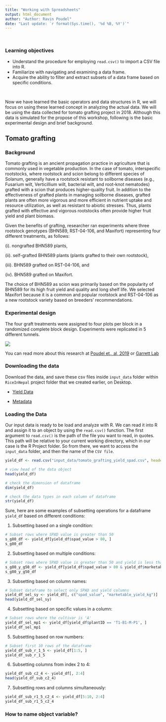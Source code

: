 ```yaml
---
title: "Working with Spreadsheets"
output: html_document
author: "Author: Ravin Poudel"
date: "Last update: `r format(Sys.time(), '%d %B, %Y')`"
---
```


<br>
<div class = "blue">
### Learning objectives
* Understand the procedure for employing `read.csv()` to import a CSV file into R. 
* Familiarize with navigating and examining a data frame. 
* Acquire the ability to filter and extract subsets of a data frame based on specific conditions.


</div>
<br>


Now we have learned the basic operators and data structures in R, we will focus on using these learned concept in analyzing the actual data. We will be using the data collected for tomato grafting project in 2018. Although this data is simulated for the propose of this workshop, following is the basic experimental design and brief background.


## Tomato grafting
### Background
Tomato grafting is an ancient propagation practice in agriculture that is commonly used in vegetable production. In the case of tomato, interspecific rootstocks, where rootstock and scion belong to different species of Solanum, generally have a rootstock resistant to soilborne diseases (e.g., Fusarium wilt, Verticillium wilt, bacterial wilt, and root-knot nematodes) grafted with a scion that produces higher-quality fruit. In addition to the effectiveness of grafted plants in managing soilborne diseases, grafted plants are often more vigorous and more efficient in nutrient uptake and resource utilization, as well as resistant to abiotic stresses. Thus, plants grafted with effective and vigorous rootstocks often provide higher fruit yield and plant biomass.

Given the benefits of grafting, researcher ran experiments where three rootstock genotypes (BHN589, RST-04-106, and Maxifort) representing four different treatments, as follows: 

  (i). nongrafted BHN589 plants, 

  (ii). self-grafted BHN589 plants (plants grafted to their own rootstock), 

  (iii). BHN589 grafted on RST-04-106, and 

  (iv). BHN589 grafted on Maxifort. 

The choice of BHN589 as scion was primarily based on the popularity of BHN589 for its high fruit yield and quality and long shelf life. We selected Maxifort because it is a common and popular rootstock and RST-04-106 as a new rootstock variety based on breeders’ recommendations.


### Experimental design
The four graft treatments were assigned to four plots per block in a randomized complete block design. Experiments were replicated in 5 different tunnels. 


![](img/Fig8.png){width=500xpx}

You can read more about this research at [Poudel et., al, 2019 ](https://www.ncbi.nlm.nih.gov/pmc/articles/PMC6328775/) or [Garrett Lab](https://www.garrettlab.com/bacteria/)


### Downloading the data
Download the data, and save these csv files inside `input_data` folder within `RiceInNepal` project folder that we created earlier, on Desktop. 

* [Yield Data](https://github.com/ravinpoudel/RiceInNepal/blob/main/input_data/tomato_grafting_yield_spad.csv)

* [Metadata](https://github.com/ravinpoudel/RiceInNepal/blob/main/input_data/tomato_grafting_metadata.csv)


### Loading the Data
Our input data is ready to be load and analyze with R.  We can read it into R and assign it to an object by using the `read.csv()` function. The first argument to `read.csv()` is the path of the file you want to read, in quotes. This path will be relative to your current working directory, which in our case is the R Project folder. So from there, we want to access the `input_data` folder, and then the name of the  `CSV file`.

```r
yield_df <- read.csv("input_data/tomato_grafting_yield_spad.csv", header=TRUE)

# view head of the data object
head(yield_df)

# check the dimension of dataframe
dim(yield_df)

# check the data types in each column of dataframe
str(yield_df)

```

Sure, here are some examples of subsetting operations for a dataframe `yield_df` based on different conditions:

1. Subsetting based on a single condition:
```r
# Subset rows where SPAD value is greater than 50
s_g80_df <- yield_df[yield_df$spad_value > 80, ]
s_g80_df
```

2. Subsetting based on multiple conditions:
```r
# Subset rows where SPAD value is greater than 50 and yield is less than 100
s_g80_y_g50_df <- yield_df[yield_df$spad_value > 80 & yield_df$marketable_yield_kg > 50, ]
s_g80_y_g50_df
```

3. Subsetting based on column names:
```r
# Subset dataframe to select only SPAD and yield columns
yield_df_sel_sy <- yield_df[, c("spad_value", "marketable_yield_kg")]
head(yield_df_sel_sy)
```

4. Subsetting based on specific values in a column:
```r
# Subset rows where the cultivar is 'A'
yield_df_sel_mp1 <- yield_df[yield_df$plantID == 'T1-B1-M-P1', ]
yield_df_sel_mp1
```


5. Subsetting based on row numbers:
```r
# Subset first 10 rows of the dataframe
yield_df_sub_r_1_5 <- yield_df[1:5, ]
yield_df_sub_r_1_5
```


6. Subsetting columns from index 2 to 4:
```r
yield_df_sub_c2_4 <- yield_df[, 2:4]
head(yield_df_sub_c2_4)
```

7. Subsetting rows and columns simultaneously:
```r
yield_df_sub_r1_5_c2_4 <- yield_df[5:10, 2:4]
yield_df_sub_r1_5_c2_4
```


### How to name  object variable?

